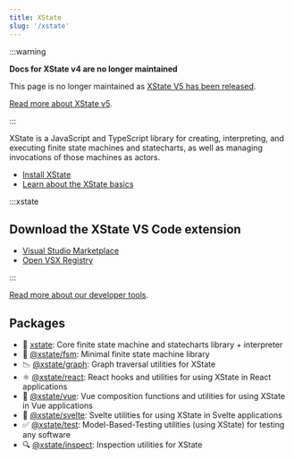 ```yaml
---
title: XState
slug: '/xstate'
---
```


:::warning

**Docs for XState v4 are no longer maintained** 

This page is no longer maintained as [XState V5 has been released](/blog/2023-12-01-xstate-v5).

[Read more about XState v5](/docs/xstate).

:::

XState is a JavaScript and TypeScript library for creating, interpreting, and executing finite state machines and statecharts, as well as managing invocations of those machines as actors.

- [Install XState](/xstate/installation.mdx)
- [Learn about the XState basics](/xstate/basics/what-is-a-statechart.mdx)

:::xstate

## Download the XState VS Code extension

- [Visual Studio Marketplace](https://marketplace.visualstudio.com/items?itemName=statelyai.stately-vscode)
- [Open VSX Registry](https://open-vsx.org/extension/statelyai/stately-vscode)

:::

[Read more about our developer tools](/tools/developer-tools.mdx).

## Packages

- 🤖 [xstate](https://github.com/statelyai/xstate/): Core finite state machine and statecharts library + interpreter
- 🔬 [@xstate/fsm](https://github.com/statelyai/xstate/tree/main/packages/xstate-fsm): Minimal finite state machine library
- 📉 [@xstate/graph](https://github.com/statelyai/xstate/tree/main/packages/xstate-graph): Graph traversal utilities for XState
- ⚛️ [@xstate/react](https://github.com/statelyai/xstate/tree/main/packages/xstate-react): React hooks and utilities for using XState in React applications
- 💚 [@xstate/vue](https://github.com/statelyai/xstate/tree/main/packages/xstate-vue): Vue composition functions and utilities for using XState in Vue applications
- 🎷 [@xstate/svelte](https://github.com/statelyai/xstate/tree/main/packages/xstate-svelte): Svelte utilities for using XState in Svelte applications
- ✅ [@xstate/test](https://github.com/statelyai/xstate/tree/main/packages/xstate-test): Model-Based-Testing utilities (using XState) for testing any software
- 🔍 [@xstate/inspect](https://github.com/statelyai/xstate/tree/main/packages/xstate-inspect): Inspection utilities for XState
